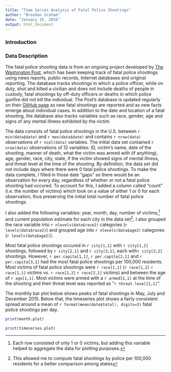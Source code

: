 ```yaml
---
title: "Time Series Analysis of Fatal Police Shootings"
author: "Brendan Graham"
date: "January 15, 2016"
output: html_document
---
```

### Introduction

### Data Description

The fatal police shooting data is from an ongoing project developed by [The Washington Post](https://www.washingtonpost.com/graphics/national/police-shootings/), which has been keeping track of fatal police shootings using news reports, public records, Internet databases and original reporting. The database tracks shootings in which a police officer, while on duty, shot and killed a civilian and does not include deaths of people in custody, fatal shootings by off-duty officers or deaths in which police gunfire did not kill the individual. The Post's database is updated regularly on their [GitHub page](https://github.com/washingtonpost/data-police-shootings) as new fatal shootings are reported and as new facts emerge about individual cases. In addition to the date and location of a fatal shooting, the database also tracks variables such as race, gender, age and signs of any mental illness exhibited by the victim. 

The data consists of fatal police shootings in the U.S. between `r min(data$date)` and `r max(data$date)` and contains `r nrow(data)` observations of `r ncol(data)` variables. The initial data set contained `r nrow(data)` observations of 12 variables: ID, victim's name, date of the shooting, manner of death, what the victim was armed with (if anything), age, gender, race, city, state, if the victim showed signs of mental illness, and threat level at the time of the shooting. By definition, the data set did not include days where there were 0 fatal police shootings. To make the data complete, I filled in those date "gaps" so there would be an observation for every day, regardless of whether or not a fatal police shooting had occured. To account for this, I added a column called "count" (i.e. the number of victims) which took on a value of either 1 or 0 for each observation, thus preserving the initial total number of fatal police shootings.

I also added the following variables: year, month, day, number of victims,^[Each row consisted of only 1 or 0 victims, but adding this variable helped to aggregate the data for plotting purposes.] and current population estimate for each city in the data set^[This allowed me to compute fatal shootings by police per 100,000 residents for a better comparison among states]. I also grouped the race variable into `r nlevels(data$race2)` categories (`r levels(data$race2)`) and grouped age into `r nlevels(data$age2)` categories (`r levels(data$age2)`).

Most fatal police shootings occured in `r city[1,1]` with `r city[1,2]` shootings, followed by `r city[2,1]` and `r city[3,1]`, each with`r city[3,2]` shootings. However, `r per.capita[1,1]`, `r per.capita[2,1]` and `r per.capita[3,1]` had the most fatal police shootings per 100,000 residents. Most victims of fatal police shootings were `r race[1,1]` (`r race[1,2]` `r race[1,1]` victims vs. `r race[2,2]` `r race[2,1]` victims) and between the age of `r age[1,1]`. Most victims were armed with a `r armed[1,1]` at the time of the shooting and their threat level was reported as "`r threat.level[1,1]`".

The monthly bar plot below shows peaks of fatal shootings in May, July and December 2015. Below that, the timeseries plot shows a fairly consistent spread around a mean of `r format(mean(date$total), digits=3)` fatal police shootings per day.

```r
print(month.plot)
```

```r
print(timeseries.plot)
```

